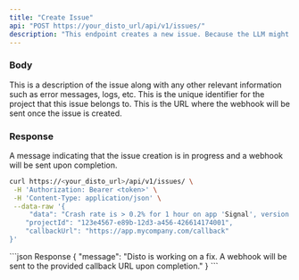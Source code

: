 ```yaml
---
title: "Create Issue"
api: "POST https://your_disto_url/api/v1/issues/"
description: "This endpoint creates a new issue. Because the LLM might take a few minutes to run, the process is asynchronous. Once the issue is created, a webhook will be sent to the provided callback URL."
---
```


### Body

<ParamField body="data" type="string">
  This is a description of the issue along with any other relevant information
  such as error messages, logs, etc.
</ParamField>
<ParamField body="projectId" type="string">
  This is the unique identifier for the project that this issue belongs to.
</ParamField>
<ParamField body="callbackUrl" type="string">
  This is the URL where the webhook will be sent once the issue is created.
</ParamField>

### Response

<ResponseField name="message" type="string">
  A message indicating that the issue creation is in progress and a webhook will be sent upon completion.
</ResponseField>
<RequestExample>

```bash Example Request
curl https://<your_disto_url>/api/v1/issues/ \
 -H 'Authorization: Bearer <token>' \
 -H 'Content-Type: application/json' \
 --data-raw '{
     "data": "Crash rate is > 0.2% for 1 hour on app 'Signal', version '6.35.0', OS 'iOS'",
    "projectId": "123e4567-e89b-12d3-a456-426614174001",
    "callbackUrl": "https://app.mycompany.com/callback"
}'
```

</RequestExample>

<ResponseExample>
```json Response
{
  "message": "Disto is working on a fix. A webhook will be sent to the provided callback URL upon completion."
}
```
</ResponseExample>
